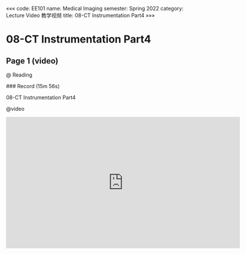 «««
code: EE101
name: Medical Imaging
semester: Spring 2022
category: Lecture Video 教学视频
title: 08-CT Instrumentation Part4
»»»

# 08-CT Instrumentation Part4

## Page 1 (video)

@ Reading

<div class="markdown-body">
### Record (15m 56s)

08-CT  Instrumentation Part4
</div>

@video

<iframe src="https://sbbrisk.com/e/1ulzxhodm6cx.html" frameborder=0 marginwidth=0 marginheight=0 scrolling=no width=640 height=360 allowfullscreen></iframe>
